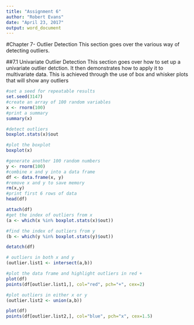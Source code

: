 ```yaml
---
title: "Assignment 6"
author: "Robert Evans"
date: "April 23, 2017"
output: word_document
---
```


#Chapter 7- Outlier Detection
This section goes over the various way of detecting outliers.

##7.1 Univariate Outlier Detection
This section goes over how to set up a univariate outlier detction. It then demonstrates how to apply it to multivariate data. This is achieved through the use of box and whisker plots that will show any outliers
```r
#set a seed for repeatable results
set.seed(3147)
#create an array of 100 random variables
x <- rnorm(100)
#print a summary
summary(x)

#detect outliers
boxplot.stats(x)$out

#plot the boxplot
boxplot(x)

#generate another 100 random numbers
y <- rnorm(100)
#combine x and y into a data frame
df <- data.frame(x, y)
#remove x and y to save memory
rm(x,y)
#print first 6 rows of data
head(df)

attach(df)
#get the index of outliers from x
(a <- which(x %in% boxplot.stats(x)$out))

#find the index of outliers from y
(b <- which(y %in% boxplot.stats(y)$out))

detatch(df)

# outliers in both x and y
(outlier.list1 <- intersect(a,b))

#plot the data frame and highlight outliers in red +
plot(df)
points(df[outlier.list1,], col="red", pch="+", cex=2)

#plot outliers in either x or y
(outlier.list2 <- union(a,b))

plot(df)
points(df[outlier.list2,], col="blue", pch="x", cex=1.5)

```

